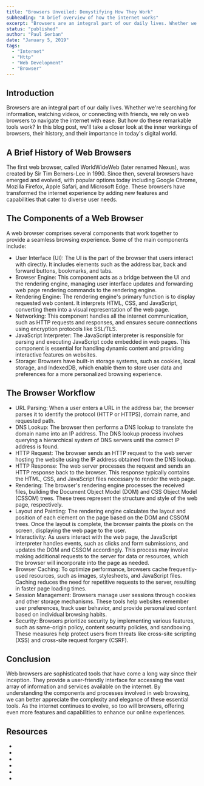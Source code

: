 ```yaml
---
title: "Browsers Unveiled: Demystifying How They Work"
subheading: "A brief overview of how the internet works"
excerpt: "Browsers are an integral part of our daily lives. Whether we're searching for information, watching videos, or connecting with friends, we rely on web browsers to navigate the internet with ease. But how do these remarkable tools work? In this blog post, we'll take a closer look at the inner workings of browsers, their history, and their importance in today's digital world."
status: "published"
author: "Paul Serban"
date: "January 5, 2019"
tags:
  - "Internet"
  - "Http"
  - "Web Development"
  - "Browser"
---
```

## Introduction

Browsers are an integral part of our daily lives. Whether we're searching for information, watching videos, or connecting with friends, we rely on web browsers to navigate the internet with ease. But how do these remarkable tools work? In this blog post, we'll take a closer look at the inner workings of browsers, their history, and their importance in today's digital world.

## A Brief History of Web Browsers

The first web browser, called WorldWideWeb (later renamed Nexus), was created by Sir Tim Berners-Lee in 1990. Since then, several browsers have emerged and evolved, with popular options today including Google Chrome, Mozilla Firefox, Apple Safari, and Microsoft Edge. These browsers have transformed the internet experience by adding new features and capabilities that cater to diverse user needs.

## The Components of a Web Browser

A web browser comprises several components that work together to provide a seamless browsing experience. Some of the main components include:
- User Interface (UI): The UI is the part of the browser that users interact with directly. It includes elements such as the address bar, back and forward buttons, bookmarks, and tabs.
- Browser Engine: This component acts as a bridge between the UI and the rendering engine, managing user interface updates and forwarding web page rendering commands to the rendering engine.
- Rendering Engine: The rendering engine's primary function is to display requested web content. It interprets HTML, CSS, and JavaScript, converting them into a visual representation of the web page.
- Networking: This component handles all the internet communication, such as HTTP requests and responses, and ensures secure connections using encryption protocols like SSL/TLS.
- JavaScript Interpreter: The JavaScript interpreter is responsible for parsing and executing JavaScript code embedded in web pages. This component is essential for handling dynamic content and providing interactive features on websites.
- Storage: Browsers have built-in storage systems, such as cookies, local storage, and IndexedDB, which enable them to store user data and preferences for a more personalized browsing experience.

## The Browser Workflow
- URL Parsing: When a user enters a URL in the address bar, the browser parses it to identify the protocol (HTTP or HTTPS), domain name, and requested path.
- DNS Lookup: The browser then performs a DNS lookup to translate the domain name into an IP address. The DNS lookup process involves querying a hierarchical system of DNS servers until the correct IP address is found.
- HTTP Request: The browser sends an HTTP request to the web server hosting the website using the IP address obtained from the DNS lookup.
- HTTP Response: The web server processes the request and sends an HTTP response back to the browser. This response typically contains the HTML, CSS, and JavaScript files necessary to render the web page.
- Rendering: The browser's rendering engine processes the received files, building the Document Object Model (DOM) and CSS Object Model (CSSOM) trees. These trees represent the structure and style of the web page, respectively.
- Layout and Painting: The rendering engine calculates the layout and position of each element on the page based on the DOM and CSSOM trees. Once the layout is complete, the browser paints the pixels on the screen, displaying the web page to the user.
- Interactivity: As users interact with the web page, the JavaScript interpreter handles events, such as clicks and form submissions, and updates the DOM and CSSOM accordingly. This process may involve making additional requests to the server for data or resources, which the browser will incorporate into the page as needed.
- Browser Caching: To optimize performance, browsers cache frequently-used resources, such as images, stylesheets, and JavaScript files. Caching reduces the need for repetitive requests to the server, resulting in faster page loading times.
- Session Management: Browsers manage user sessions through cookies and other storage mechanisms. These tools help websites remember user preferences, track user behavior, and provide personalized content based on individual browsing habits.
- Security: Browsers prioritize security by implementing various features, such as same-origin policy, content security policies, and sandboxing. These measures help protect users from threats like cross-site scripting (XSS) and cross-site request forgery (CSRF).

## Conclusion
Web browsers are sophisticated tools that have come a long way since their inception. They provide a user-friendly interface for accessing the vast array of information and services available on the internet. By understanding the components and processes involved in web browsing, we can better appreciate the complexity and elegance of these essential tools. As the internet continues to evolve, so too will browsers, offering even more features and capabilities to enhance our online experiences.

## Resources
- <Link label="Internet: How Does The Internet Work" href="/blog/posts/internet-how-does-the-interent-works" isInternal={true}/>
- <Link label="Internet: What is HTTP" href="/blog/posts/internet-what-is-http" isInternal={true}  />
- <Link label="web.dev - How browsers work" href="https://web.dev/howbrowserswork/" isInternal={false} />
- <Link label="browserstack.com - Understanding the Role of Rendering Engine in Browsers" href="https://www.browserstack.com/guide/browser-rendering-engine" isInternal={false}  />
- <Link label="MDN - Populating the page: how browsers work" href="https://developer.mozilla.org/en-US/docs/Web/Performance/How_browsers_work" isInternal={false}  />
- <Link label="youtube.com - How Do Web Browsers Work?" href="https://www.youtube.com/watch?v=WjDrMKZWCt0" isInternal={false} />